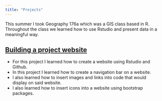```yaml
---
title: "Projects"
---
```



This summer I took Geography 176a which was a GIS class based in R. Throughout the class we learned how to use Rstudio and present data in  a meaningful way.

## [Building a project website]()
<ul class="fa-ul">
  <li><i class="fa-li fa fa-spinner fa-spin"></i>For this project I learned how to create a website using Rstudio and Github.</li> 
  <li><i class="fa-li fa fa-spinner fa-spin"></i>In this project I learned how to create a navigation bar on a website.</li>
  <li><i class="fa-li fa fa-spinner fa-spin"></i>I also learned how to insert images and links into code that would display on said website.</li>

<li><i class="fa-li fa fa-spinner fa-spin"></i>I also learned how to insert icons into a website using bootstrap packages.</li>
</ul>
<i class="fa fa-globe fa-5x" style="color:green;" aria-hidden="true"></i>
<i class="fa fa-plus fa-2x" style="color:black;" aria-hidden="true"></i>
<i class="fa fa-r-project fa-5x" style="color:blue;" aria-hidden="true"></i>
<i class="fa fa-equals fa-2x" style="color:black;" aria-hidden="true"></i>
<i class="fa fa-heart fa-spin fa-5x" style="color:red;" aria-hidden="true"></i>

